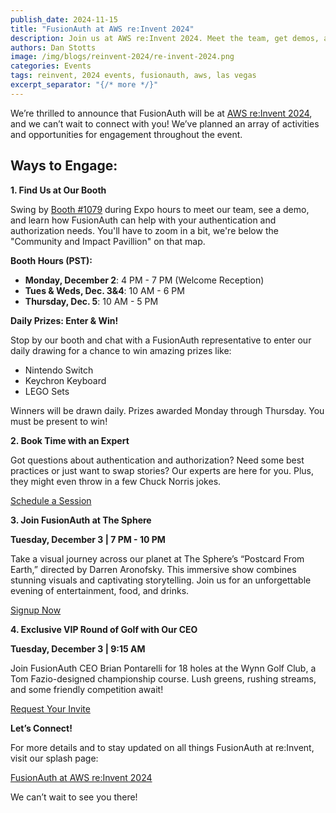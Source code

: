 ```yaml
---
publish_date: 2024-11-15 
title: "FusionAuth at AWS re:Invent 2024"
description: Join us at AWS re:Invent 2024. Meet the team, get demos, and win some great prizes.
authors: Dan Stotts
image: /img/blogs/reinvent-2024/re-invent-2024.png
categories: Events
tags: reinvent, 2024 events, fusionauth, aws, las vegas
excerpt_separator: "{/* more */}"
---
```


We’re thrilled to announce that FusionAuth will be at [AWS re:Invent 2024](https://reinvent.awsevents.com/), and we can’t wait to connect with you! We’ve planned an array of activities and opportunities for engagement throughout the event.

## Ways to Engage:

**1. Find Us at Our Booth**

Swing by [Booth #1079](https://awsreinvent24.mapyourshow.com/8_0/exhview/index.cfm?orsearchtype0=exhibitor&orsearchvalue0=1112&orsearchdisplay0=Exhibitor&orsearchvaluedisplay0=FusionAuth) during Expo hours to meet our team, see a demo, and learn how FusionAuth can help with your authentication and authorization needs. You'll have to zoom in a bit, we're below the "Community and Impact Pavillion" on that map.

**Booth Hours (PST):**

- **Monday, December 2**: 4 PM - 7 PM (Welcome Reception)
- **Tues & Weds, Dec. 3&4**: 10 AM - 6 PM
- **Thursday, Dec. 5**: 10 AM - 5 PM

**Daily Prizes: Enter & Win!**

Stop by our booth and chat with a FusionAuth representative to enter our daily drawing for a chance to win amazing prizes like:

- Nintendo Switch
- Keychron Keyboard
- LEGO Sets

Winners will be drawn daily. Prizes awarded Monday through Thursday. You must be present to win!

**2. Book Time with an Expert**

Got questions about authentication and authorization? Need some best practices or just want to swap stories? Our experts are here for you. Plus, they might even throw in a few Chuck Norris jokes.

[Schedule a Session](https://calendar.google.com/calendar/u/0/appointments/schedules/AcZssZ0fyoPWqEcV5AG26KmgOLqRgN92zefevxvEkkFy2hwcO6IEkERGkzvq-CULX1o53Hcx_Z3nA1Qb)

**3. Join FusionAuth at The Sphere**

**Tuesday, December 3 | 7 PM - 10 PM**

Take a visual journey across our planet at The Sphere’s “Postcard From Earth,” directed by Darren Aronofsky. This immersive show combines stunning visuals and captivating storytelling. Join us for an unforgettable evening of entertainment, food, and drinks.

[Signup Now](https://share.hsforms.com/1RmUHh6EsT3mk5DiLpGnIKQdlrn?__hstc=186035894.ac043d7cfa24c3cdee097cdebf8c80da.1731432507133.1731432507133.1731512687824.2&__hssc=186035894.1.1731512687824&__hsfp=301312424)

**4. Exclusive VIP Round of Golf with Our CEO**

**Tuesday, December 3 | 9:15 AM**

Join FusionAuth CEO Brian Pontarelli for 18 holes at the Wynn Golf Club, a Tom Fazio-designed championship course. Lush greens, rushing streams, and some friendly competition await!

[Request Your Invite](https://share.hsforms.com/1RmUHh6EsT3mk5DiLpGnIKQdlrn?__hstc=186035894.ac043d7cfa24c3cdee097cdebf8c80da.1731432507133.1731432507133.1731512687824.2&__hssc=186035894.1.1731512687824&__hsfp=301312424)

**Let’s Connect!**

For more details and to stay updated on all things FusionAuth at re:Invent, visit our splash page:

[FusionAuth at AWS re:Invent 2024](/events/aws-reinvent24)

We can’t wait to see you there!
